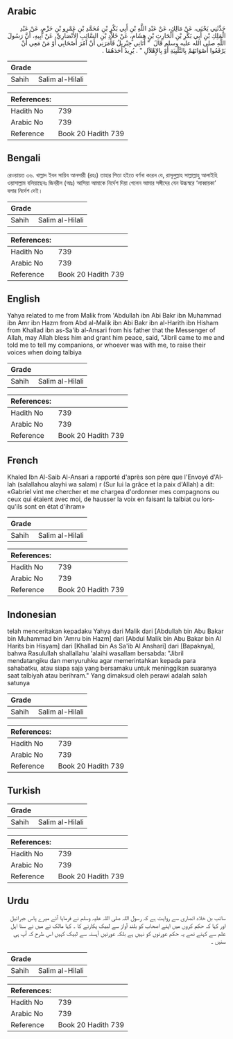 ## Arabic


<div dir="rtl" lang="ar" style={{fontSize:'larger',backgroundColor:'#f8f9fa',padding:20}}>
حَدَّثَنِي يَحْيَى، عَنْ مَالِكٍ، عَنْ عَبْدِ اللَّهِ بْنِ أَبِي بَكْرِ بْنِ مُحَمَّدِ بْنِ عَمْرِو بْنِ حَزْمٍ، عَنْ عَبْدِ الْمَلِكِ بْنِ أَبِي بَكْرِ بْنِ الْحَارِثِ بْنِ هِشَامٍ، عَنْ خَلاَّدِ بْنِ السَّائِبِ الأَنْصَارِيِّ، عَنْ أَبِيهِ، أَنَّ رَسُولَ اللَّهِ صلى الله عليه وسلم قَالَ ‏ "‏ أَتَانِي جِبْرِيلُ فَأَمَرَنِي أَنْ آمُرَ أَصْحَابِي أَوْ مَنْ مَعِي أَنْ يَرْفَعُوا أَصْوَاتَهُمْ بِالتَّلْبِيَةِ أَوْ بِالإِهْلاَلِ ‏"‏ ‏.‏ يُرِيدُ أَحَدَهُمَا ‏.‏
</div>
<div style={{backgroundColor:'#f8f9fa',padding:20, marginBottom: 10}}><table> <thead> <tr> <th>Grade</th> <th></th> </tr> </thead> <tbody> <tr><td>Sahih</td><td>Salim al-Hilali</td></tr></tbody></table><table> <thead> <tr> <th>References:</th> <th></th> </tr> </thead> <tbody><tr><td>Hadith No</td><td>739</td></tr><tr><td>Arabic No</td><td>739</td></tr><tr><td>Reference</td><td>Book 20 Hadith 739</td></tr></tbody></table></div>

## Bengali


<div dir="ltr" lang="bn" style={{fontSize:'larger',backgroundColor:'#f8f9fa',padding:20}}>
রেওয়ায়ত ৩৬. খাল্লাদ ইবন সায়িব আনসারী (রহঃ) তাহার পিতা হইতে বর্ণনা করেন যে, রাসূলুল্লাহ সাল্লাল্লাহু আলাইহি ওয়াসাল্লাম বলিয়াছেনঃ জিবরীল (আঃ) আসিয়া আমাকে নির্দেশ দিয়া গেলেন আমার সঙ্গীদের যেন উচ্চস্বরে ‘লাব্বায়কা’ বলার নির্দেশ দেই।
</div>
<div style={{backgroundColor:'#f8f9fa',padding:20, marginBottom: 10}}><table> <thead> <tr> <th>Grade</th> <th></th> </tr> </thead> <tbody> <tr><td>Sahih</td><td>Salim al-Hilali</td></tr></tbody></table><table> <thead> <tr> <th>References:</th> <th></th> </tr> </thead> <tbody><tr><td>Hadith No</td><td>739</td></tr><tr><td>Arabic No</td><td>739</td></tr><tr><td>Reference</td><td>Book 20 Hadith 739</td></tr></tbody></table></div>

## English


<div dir="ltr" lang="en" style={{fontSize:'larger',backgroundColor:'#f8f9fa',padding:20}}>
Yahya related to me from Malik from 'Abdullah ibn Abi Bakr ibn Muhammad ibn Amr ibn Hazm from Abd al-Malik ibn Abi Bakr ibn al-Harith ibn Hisham from Khallad ibn as-Sa'ib al-Ansari from his father that the Messenger of Allah, may Allah bless him and grant him peace, said, "Jibril came to me and told me to tell my companions, or whoever was with me, to raise their voices when doing talbiya
</div>
<div style={{backgroundColor:'#f8f9fa',padding:20, marginBottom: 10}}><table> <thead> <tr> <th>Grade</th> <th></th> </tr> </thead> <tbody> <tr><td>Sahih</td><td>Salim al-Hilali</td></tr></tbody></table><table> <thead> <tr> <th>References:</th> <th></th> </tr> </thead> <tbody><tr><td>Hadith No</td><td>739</td></tr><tr><td>Arabic No</td><td>739</td></tr><tr><td>Reference</td><td>Book 20 Hadith 739</td></tr></tbody></table></div>

## French


<div dir="ltr" lang="fr" style={{fontSize:'larger',backgroundColor:'#f8f9fa',padding:20}}>
Khaled Ibn Al-Saib Al-Ansari a rapporté d'après son père que l'Envoyé d'Allah (salallahou alayhi wa salam) r (Sur lui la grâce et la paix d'Allah) a dit: «Gabriel vint me chercher et me chargea d'ordonner mes compagnons ou ceux qui étaient avec moi, de hausser la voix en faisant la talbiat ou lorsqu'ils sont en état d'ihram»
</div>
<div style={{backgroundColor:'#f8f9fa',padding:20, marginBottom: 10}}><table> <thead> <tr> <th>Grade</th> <th></th> </tr> </thead> <tbody> <tr><td>Sahih</td><td>Salim al-Hilali</td></tr></tbody></table><table> <thead> <tr> <th>References:</th> <th></th> </tr> </thead> <tbody><tr><td>Hadith No</td><td>739</td></tr><tr><td>Arabic No</td><td>739</td></tr><tr><td>Reference</td><td>Book 20 Hadith 739</td></tr></tbody></table></div>

## Indonesian


<div dir="ltr" lang="id" style={{fontSize:'larger',backgroundColor:'#f8f9fa',padding:20}}>
telah menceritakan kepadaku Yahya dari Malik dari [Abdullah bin Abu Bakar bin Muhammad bin 'Amru bin Hazm] dari [Abdul Malik bin Abu Bakar bin Al Harits bin Hisyam] dari [Khallad bin As Sa'ib Al Anshari] dari [Bapaknya], bahwa Rasulullah shallallahu 'alaihi wasallam bersabda: "Jibril mendatangiku dan menyuruhku agar memerintahkan kepada para sahabatku, atau siapa saja yang bersamaku untuk meninggikan suaranya saat talbiyah atau berihram." Yang dimaksud oleh perawi adalah salah satunya
</div>
<div style={{backgroundColor:'#f8f9fa',padding:20, marginBottom: 10}}><table> <thead> <tr> <th>Grade</th> <th></th> </tr> </thead> <tbody> <tr><td>Sahih</td><td>Salim al-Hilali</td></tr></tbody></table><table> <thead> <tr> <th>References:</th> <th></th> </tr> </thead> <tbody><tr><td>Hadith No</td><td>739</td></tr><tr><td>Arabic No</td><td>739</td></tr><tr><td>Reference</td><td>Book 20 Hadith 739</td></tr></tbody></table></div>

## Turkish


<div dir="ltr" lang="tr" style={{fontSize:'larger',backgroundColor:'#f8f9fa',padding:20}}>

</div>
<div style={{backgroundColor:'#f8f9fa',padding:20, marginBottom: 10}}><table> <thead> <tr> <th>Grade</th> <th></th> </tr> </thead> <tbody> <tr><td>Sahih</td><td>Salim al-Hilali</td></tr></tbody></table><table> <thead> <tr> <th>References:</th> <th></th> </tr> </thead> <tbody><tr><td>Hadith No</td><td>739</td></tr><tr><td>Arabic No</td><td>739</td></tr><tr><td>Reference</td><td>Book 20 Hadith 739</td></tr></tbody></table></div>

## Urdu


<div dir="rtl" lang="ur" style={{fontSize:'larger',backgroundColor:'#f8f9fa',padding:20}}>
سائب بن خلاد انصاری سے روایت ہے کہ رسول اللہ صلی اللہ علیہ وسلم نے فرمایا آئے میرے پاس جبرائیل اور کہا کہ حکم کروں میں اپنے اصحاب کو بلند آواز سے لبیک پکارنے کا ۔ کہا مالک نے میں نے سنا اہل علم سے کہتے تھے یہ حکم عورتوں کو نہیں ہے بلکہ عورتیں آہستہ سے لبیک کہیں اس طرح کہ آپ ہی سنیں ۔
</div>
<div style={{backgroundColor:'#f8f9fa',padding:20, marginBottom: 10}}><table> <thead> <tr> <th>Grade</th> <th></th> </tr> </thead> <tbody> <tr><td>Sahih</td><td>Salim al-Hilali</td></tr></tbody></table><table> <thead> <tr> <th>References:</th> <th></th> </tr> </thead> <tbody><tr><td>Hadith No</td><td>739</td></tr><tr><td>Arabic No</td><td>739</td></tr><tr><td>Reference</td><td>Book 20 Hadith 739</td></tr></tbody></table></div>